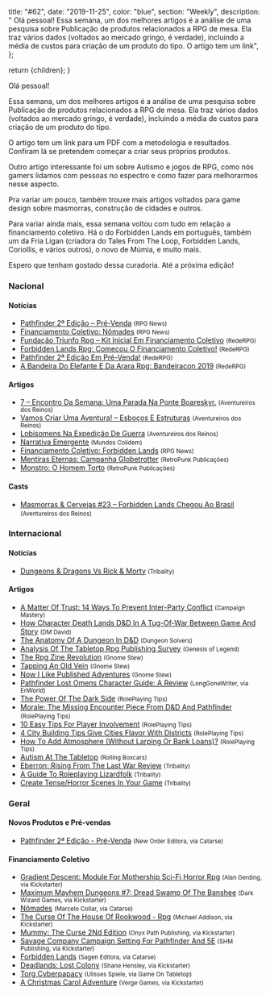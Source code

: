 
  title: "#62",
  date: "2019-11-25",
  color: "blue",
  section: "Weekly",
  description:
    "    Olá pessoal!    Essa semana, um dos melhores artigos é a análise de uma pesquisa sobre Publicação de produtos relacionados a RPG de mesa. Ela traz vários dados (voltados ao mercado gringo, é verdade), incluindo a média de custos para criação de um produto do tipo.     O artigo tem um link",
};

  return <InternalLayout meta={meta}>{children}</InternalLayout>;
}

Olá pessoal!

Essa semana, um dos melhores artigos é a análise de uma pesquisa sobre Publicação de produtos relacionados a RPG de mesa. Ela traz vários dados (voltados ao mercado gringo, é verdade), incluindo a média de custos para criação de um produto do tipo.

O artigo tem um link para um PDF com a metodologia e resultados. Confiram lá se pretendem começar a criar seus próprios produtos.

Outro artigo interessante foi um sobre Autismo e jogos de RPG, como nós gamers lidamos com pessoas no espectro e como fazer para melhorarmos nesse aspecto.

Pra variar um pouco, também trouxe mais artigos voltados para game design sobre masmorras, construção de cidades e outros.

Para variar ainda mais, essa semana voltou com tudo em relação a financiamento coletivo. Há o do Forbidden Lands em português, também um da Fria Ligan (criadora do Tales From The Loop, Forbidden Lands, Coriollis, e vários outros), o novo de Múmia, e muito mais.

Espero que tenham gostado dessa curadoria. Até a próxima edição!

### Nacional

#### Notícias

- [Pathfinder 2ª Edição – Pré-Venda] <small>(RPG News)</small>
- [Financiamento Coletivo: Nômades] <small>(RPG News)</small>
- [Fundação Triunfo Rpg – Kit Inicial Em Financiamento Coletivo] <small>(RedeRPG)</small>
- [Forbidden Lands Rpg: Começou O Financiamento Coletivo!] <small>(RedeRPG)</small>
- [Pathfinder 2ª Edição Em Pré-Venda!] <small>(RedeRPG)</small>
- [A Bandeira Do Elefante E Da Arara Rpg: Bandeiracon 2019] <small>(RedeRPG)</small>

#### Artigos

- [7 – Encontro Da Semana: Uma Parada Na Ponte Boareskyr.] <small>(Aventureiros dos Reinos)</small>
- [Vamos Criar Uma Aventura! – Esboços E Estruturas] <small>(Aventureiros dos Reinos)</small>
- [Lobisomens Na Expedição De Guerra] <small>(Aventureiros dos Reinos)</small>
- [Narrativa Emergente] <small>(Mundos Colidem)</small>
- [Financiamento Coletivo: Forbidden Lands] <small>(RPG News)</small>
- [Mentiras Eternas: Campanha Globetrotter] <small>(RetroPunk Publicações)</small>
- [Monstro: O Homem Torto] <small>(RetroPunk Publicações)</small>

#### Casts

- [Masmorras &amp; Cervejas #23 – Forbidden Lands Chegou Ao Brasil] <small>(Aventureiros dos Reinos)</small>

### Internacional

#### Notícias

- [Dungeons &amp; Dragons Vs Rick &amp; Morty] <small>(Tribality)</small>

#### Artigos

- [A Matter Of Trust: 14 Ways To Prevent Inter-Party Conflict] <small>(Campaign Mastery)</small>
- [How Character Death Lands D&amp;D In A Tug-Of-War Between Game And Story] <small>(DM David)</small>
- [The Anatomy Of A Dungeon In D&amp;D] <small>(Dungeon Solvers)</small>
- [Analysis Of The Tabletop Rpg Publishing Survey] <small>(Genesis of Legend)</small>
- [The Rpg Zine Revolution] <small>(Gnome Stew)</small>
- [Tapping An Old Vein] <small>(Gnome Stew)</small>
- [Now I Like Published Adventures] <small>(Gnome Stew)</small>
- [Pathfinder Lost Omens Character Guide: A Review] <small>(LongGoneWriter, via EnWorld)</small>
- [The Power Of The Dark Side] <small>(RolePlaying Tips)</small>
- [Morale: The Missing Encounter Piece From D&amp;D And Pathfinder] <small>(RolePlaying Tips)</small>
- [10 Easy Tips For Player Involvement] <small>(RolePlaying Tips)</small>
- [4 City Building Tips Give Cities Flavor With Districts] <small>(RolePlaying Tips)</small>
- [How To Add Atmosphere (Without Larping Or Bank Loans)?] <small>(RolePlaying Tips)</small>
- [Autism At The Tabletop] <small>(Rolling Boxcars)</small>
- [Eberron: Rising From The Last War Review] <small>(Tribality)</small>
- [A Guide To Roleplaying Lizardfolk] <small>(Tribality)</small>
- [Create Tense/Horror Scenes In Your Game] <small>(Tribality)</small>

### Geral

#### Novos Produtos e Pré-vendas

- [Pathfinder 2ª Edição - Pré-Venda] <small>(New Order Editora, via Catarse)</small>

#### Financiamento Coletivo

- [Gradient Descent: Module For Mothership Sci-Fi Horror Rpg] <small>(Alan Gerding, via Kickstarter)</small>
- [Maximum Mayhem Dungeons #7: Dread Swamp Of The Banshee] <small>(Dark Wizard Games, via Kickstarter)</small>
- [Nômades] <small>(Marcelo Collar, via Catarse)</small>
- [The Curse Of The House Of Rookwood - Rpg] <small>(Michael Addison, via Kickstarter)</small>
- [Mummy: The Curse 2Nd Edition] <small>(Onyx Path Publishing, via Kickstarter)</small>
- [Savage Company Campaign Setting For Pathfinder And 5E] <small>(SHM Publishing, via Kickstarter)</small>
- [Forbidden Lands] <small>(Sagen Editora, via Catarse)</small>
- [Deadlands: Lost Colony] <small>(Shane Hensley, via Kickstarter)</small>
- [Torg Cyberpapacy] <small>(Ulisses Spiele, via Game On Tabletop)</small>
- [A Christmas Carol Adventure] <small>(Verge Games, via Kickstarter)</small>

[dungeons &amp; dragons vs rick &amp; morty]: https://www.tribality.com/2019/11/17/dungeons-dragons-vs-rick-morty/
[morale: the missing encounter piece from d&amp;d and pathfinder]: https://www.roleplayingtips.com/combat/combat-action/morale-the-missing-encounter-piece-from-dd-and-pathfinder/
[7 – encontro da semana: uma parada na ponte boareskyr.]: http://aventureirosdosreinos.com/7-encontro-da-semana-uma-parada-na-ponte-boareskyr/
[mentiras eternas: campanha globetrotter]: https://retropunk.com.br/editora/mentiras-eternas-campanha-globetrotter/
[a matter of trust: 14 ways to prevent inter-party conflict]: http://www.campaignmastery.com/blog/a-matter-of-trust-14-ways/
[tapping an old vein]: https://gnomestew.com/tapping-an-old-vein/
[4 city building tips give cities flavor with districts]: https://www.roleplayingtips.com/rptn/4-city-building-tips-give-cities-flavor-with-districts/
[vamos criar uma aventura! – esboços e estruturas]: http://aventureirosdosreinos.com/vamos-criar-uma-aventura-esbocos-e-estruturas/
[pathfinder lost omens character guide: a review]: https://www.enworld.org/threads/pathfinder-lost-omens-character-guide-a-review.668416/
[how character death lands d&amp;d in a tug-of-war between game and story]: https://dmdavid.com/tag/how-character-death-lands-dd-in-a-tug-of-war-between-game-and-story/
[narrativa emergente]: https://www.mundoscolidem.com.br/narrativa-emergente/
[create tense/horror scenes in your game]: https://www.tribality.com/2019/11/19/create-tense-horror-scenes-in-your-game/
[fundação triunfo rpg – kit inicial em financiamento coletivo]: https://www.rederpg.com.br/2019/11/19/fundacao-triunfo-rpg-kit-inicial-em-financiamento-coletivo/
[financiamento coletivo: forbidden lands]: https://newsrpg.wordpress.com/2019/11/20/financiamento-coletivo-forbidden-lands/
[forbidden lands]: https://www.catarse.me/forbiddenlands
[10 easy tips for player involvement]: https://www.roleplayingtips.com/rptn/10-easy-tips-for-player-involvement/
[analysis of the tabletop rpg publishing survey]: http://www.genesisoflegend.com/2019/11/analysis-of-the-tabletop-rpg-publishing-survey/
[maximum mayhem dungeons #7: dread swamp of the banshee]: https://www.kickstarter.com/projects/marktaormino/maximum-mayhem-dungeons-7-dread-swamp-of-the-banshee
[mummy: the curse 2nd edition]: https://www.kickstarter.com/projects/339646881/mummy-the-curse-2nd-edition
[savage company campaign setting for pathfinder and 5e]: https://www.kickstarter.com/projects/shmpublishing/savage-company-campaign-setting-for-the-pathfinder-rpg
[torg cyberpapacy]: https://www.gameontabletop.com/cf283/torg-cyberpapacy.html
[the rpg zine revolution]: https://gnomestew.com/the-rpg-zine-revolution/
[forbidden lands rpg: começou o financiamento coletivo!]: https://www.rederpg.com.br/2019/11/20/forbidden-lands-rpg-comecou-o-financiamento-coletivo/
[masmorras &amp; cervejas #23 – forbidden lands chegou ao brasil]: http://aventureirosdosreinos.com/masmorras-cervejas-23-forbidden-lands-chegou-ao-brasil/
[the power of the dark side]: https://www.roleplayingtips.com/rptn/the-power-of-the-dark-side/
[lobisomens na expedição de guerra]: http://aventureirosdosreinos.com/lobisomens-na-expedicao-de-guerra/
[eberron: rising from the last war review]: https://www.tribality.com/2019/11/21/eberron-rising-from-the-last-war-review/
[monstro: o homem torto]: https://retropunk.com.br/editora/monstro-o-homem-torto/
[autism at the tabletop]: https://rollingboxcars.com/2019/11/21/autism-at-the-tabletop/
[a guide to roleplaying lizardfolk]: https://www.tribality.com/2019/11/21/a-guide-to-roleplaying-lizardfolk/
[now i like published adventures]: https://gnomestew.com/now-i-like-published-adventures/
[the anatomy of a dungeon in d&amp;d]: https://www.dungeonsolvers.com/2019/11/22/the-anatomy-of-a-dungeon-in-dd/
[pathfinder 2ª edição em pré-venda!]: https://www.rederpg.com.br/2019/11/22/pathfinder-2a-edicao-em-pre-venda/
[pathfinder 2ª edição - pré-venda]: https://www.catarse.me/pathfinder2eprevenda
[pathfinder 2ª edição – pré-venda]: https://newsrpg.wordpress.com/2019/11/23/pathfinder-2a-edicao-pre-venda/
[a bandeira do elefante e da arara rpg: bandeiracon 2019]: https://www.rederpg.com.br/2019/11/23/a-bandeira-do-elefante-e-da-arara-rpg-bandeiracon-2019/
[how to add atmosphere (without larping or bank loans)?]: https://www.roleplayingtips.com/news/how-to-add-atmosphere-without-larping-or-bank-loans/
[financiamento coletivo: nômades]: https://newsrpg.wordpress.com/2019/11/25/financiamento-coletivo-nomades/
[nômades]: https://www.catarse.me/pt/nomades
[gradient descent: module for mothership sci-fi horror rpg]: https://www.kickstarter.com/projects/gerdling/gradient-descent-module-for-mothership-sci-fi-horror-rpg
[a christmas carol adventure]: https://www.kickstarter.com/projects/vergegames/a-christmas-carol-adventure
[deadlands: lost colony]: https://www.kickstarter.com/projects/545820095/deadlands-lost-colony
[the curse of the house of rookwood - rpg]: https://www.kickstarter.com/projects/nerdypupgames/the-curse-of-the-house-of-rookwood
